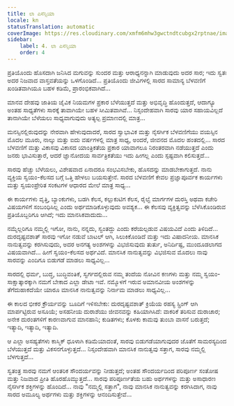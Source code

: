 ```yaml
---
title: ಲಾ ಎಸೆನ್ಸಿಯಾ
locale: kn
statusTranslation: automatic
coverImage: https://res.cloudinary.com/xmfm6mhw3gwctndtcubgx2rptnae/image/upload/v1740468922/small_cover_tratado_de_psicologia_revolucionaria_a4c0dca4e0.webp
sidebar:
    label: 4. ಲಾ ಎಸೆನ್ಸಿಯಾ
    order: 4
---
```

ಪ್ರತಿಯೊಂದು ಹೊಸದಾಗಿ ಜನಿಸಿದ ಮಗುವನ್ನು ಸುಂದರ ಮತ್ತು ಆರಾಧ್ಯನನ್ನಾಗಿ ಮಾಡುವುದು ಅದರ ಸಾರ; ಇದು ಸ್ವತಃ ಅದರ ನಿಜವಾದ ವಾಸ್ತವತೆಯನ್ನು ಒಳಗೊಂಡಿದೆ... ಪ್ರತಿಯೊಂದು ಜೀವಿಗಳಲ್ಲಿ ಸಾರದ ಸಾಮಾನ್ಯ ಬೆಳವಣಿಗೆ ಖಂಡಿತವಾಗಿಯೂ ಬಹಳ ಕಡಿಮೆ, ಪ್ರಾರಂಭಿಕವಾಗಿದೆ...

ಮಾನವ ದೇಹವು ಜಾತಿಯ ಜೈವಿಕ ನಿಯಮಗಳ ಪ್ರಕಾರ ಬೆಳೆಯುತ್ತದೆ ಮತ್ತು ಅಭಿವೃದ್ಧಿ ಹೊಂದುತ್ತದೆ, ಆದಾಗ್ಯೂ ಅಂತಹ ಸಾಧ್ಯತೆಗಳು ಸಾರಕ್ಕೆ ತಾವಾಗಿಯೇ ಬಹಳ ಸೀಮಿತವಾಗಿವೆ... ನಿಸ್ಸಂದೇಹವಾಗಿ ಸಾರವು ಯಾರ ಸಹಾಯವಿಲ್ಲದೆ ತಾನಾಗಿಯೇ ಬೆಳೆಯಲು ಸಾಧ್ಯವಾಗುವುದು ಅತ್ಯಲ್ಪ ಪ್ರಮಾಣದಲ್ಲಿ ಮಾತ್ರ...

ಮನಸ್ಸಿನಲ್ಲಿರುವುದನ್ನು ನೇರವಾಗಿ ಹೇಳುವುದಾದರೆ, ಸಾರದ ಸ್ವಾಭಾವಿಕ ಮತ್ತು ನೈಸರ್ಗಿಕ ಬೆಳವಣಿಗೆಯು ವಯಸ್ಸಿನ ಮೊದಲ ಮೂರು, ನಾಲ್ಕು ಮತ್ತು ಐದು ವರ್ಷಗಳಲ್ಲಿ ಮಾತ್ರ ಸಾಧ್ಯ, ಅಂದರೆ, ಜೀವನದ ಮೊದಲ ಹಂತದಲ್ಲಿ... ಸಾರದ ಬೆಳವಣಿಗೆ ಮತ್ತು ವಿಕಾಸವು ವಿಕಾಸದ ಯಾಂತ್ರಿಕತೆಯ ಪ್ರಕಾರ ಯಾವಾಗಲೂ ನಿರಂತರವಾಗಿ ನಡೆಯುತ್ತದೆ ಎಂದು ಜನರು ಭಾವಿಸುತ್ತಾರೆ, ಆದರೆ ಜ್ಞಾನೋದಯ ಸಾರ್ವತ್ರಿಕತೆಯು ಇದು ಹೀಗಲ್ಲ ಎಂದು ಸ್ಪಷ್ಟವಾಗಿ ಕಲಿಸುತ್ತದೆ...

ಸಾರವು ಹೆಚ್ಚು ಬೆಳೆಯಲು, ವಿಶೇಷವಾದ ಏನಾದರೂ ಸಂಭವಿಸಬೇಕು, ಹೊಸದನ್ನು ಮಾಡಬೇಕಾಗುತ್ತದೆ. ನಾನು ವ್ಯಕ್ತಿಯ ಸ್ವಯಂ-ಕೆಲಸದ ಬಗ್ಗೆ ಒತ್ತಿ ಹೇಳಲು ಬಯಸುತ್ತೇನೆ. ಸಾರದ ಬೆಳವಣಿಗೆ ಕೇವಲ ಪ್ರಜ್ಞಾಪೂರ್ವಕ ಕಾರ್ಯಗಳು ಮತ್ತು ಸ್ವಯಂಪ್ರೇರಿತ ಸಂಕಟಗಳ ಆಧಾರದ ಮೇಲೆ ಮಾತ್ರ ಸಾಧ್ಯ...

ಈ ಕಾರ್ಯಗಳು ವೃತ್ತಿ, ಬ್ಯಾಂಕುಗಳು, ಬಡಗಿ ಕೆಲಸ, ಕಲ್ಲುಕುಟಿಗ ಕೆಲಸ, ರೈಲ್ವೆ ಮಾರ್ಗಗಳ ದುರಸ್ತಿ ಅಥವಾ ಕಚೇರಿ ವಿಷಯಗಳಿಗೆ ಸಂಬಂಧಿಸಿಲ್ಲ ಎಂದು ಅರ್ಥಮಾಡಿಕೊಳ್ಳುವುದು ಅವಶ್ಯಕ... ಈ ಕೆಲಸವು ವ್ಯಕ್ತಿತ್ವವನ್ನು ಬೆಳೆಸಿಕೊಂಡಿರುವ ಪ್ರತಿಯೊಬ್ಬರಿಗೂ ಆಗಿದೆ; ಇದು ಮಾನಸಿಕವಾದುದು...

ನಮ್ಮೆಲ್ಲರಿಗೂ ನಮ್ಮಲ್ಲಿ ಇಗೋ, ನಾನು, ನನ್ನದು, ಸ್ವಂತದ್ದು ಎಂದು ಕರೆಯಲ್ಪಡುವ ವಿಷಯವಿದೆ ಎಂದು ತಿಳಿದಿದೆ... ದುರದೃಷ್ಟವಶಾತ್ ಸಾರವು ಇಗೋ ನಡುವೆ ಬಾಟಲ್ ಆಗಿ, ಸಿಲುಕಿಕೊಂಡಿದೆ ಮತ್ತು ಇದು ವಿಷಾದನೀಯ. ಮಾನಸಿಕ ನಾನುತ್ವವನ್ನು ಕರಗಿಸುವುದು, ಅದರ ಅನಗತ್ಯ ಅಂಶಗಳನ್ನು ವಿಭಜಿಸುವುದು ತುರ್ತು, ಅನಿರ್ದಿಷ್ಟ, ಮುಂದೂಡಲಾಗದ ವಿಷಯವಾಗಿದೆ... ಹೀಗೆ ಸ್ವಯಂ-ಕೆಲಸದ ಅರ್ಥವಿದೆ. ಮಾನಸಿಕ ನಾನುತ್ವವನ್ನು ವಿಭಜಿಸುವ ಮೊದಲು ನಾವು ಸಾರವನ್ನು ಎಂದಿಗೂ ಬಿಡುಗಡೆ ಮಾಡಲು ಸಾಧ್ಯವಿಲ್ಲ...

ಸಾರದಲ್ಲಿ ಧರ್ಮ, ಬುದ್ಧ, ಬುದ್ಧಿವಂತಿಕೆ, ಸ್ವರ್ಗದಲ್ಲಿರುವ ನಮ್ಮ ತಂದೆಯ ನೋವಿನ ಕಣಗಳು ಮತ್ತು ನಮ್ಮ ಸ್ವಯಂ-ಸಾಕ್ಷಾತ್ಕಾರಕ್ಕಾಗಿ ನಮಗೆ ಬೇಕಾದ ಎಲ್ಲಾ ಡೇಟಾ ಇವೆ. ನಮ್ಮೊಳಗೆ ಇರುವ ಅಮಾನವೀಯ ಅಂಶಗಳನ್ನು ತೆಗೆದುಹಾಕದೆಯೇ ಯಾರೂ ಮಾನಸಿಕ ನಾನುತ್ವವನ್ನು ನಿರ್ನಾಮ ಮಾಡಲು ಸಾಧ್ಯವಿಲ್ಲ...

ಈ ಕಾಲದ ಭೀಕರ ಕ್ರೌರ್ಯವನ್ನು ಬೂದಿಗೆ ಇಳಿಸಬೇಕು: ದುರದೃಷ್ಟವಶಾತ್ ಕ್ರಿಯೆಯ ರಹಸ್ಯ ಸ್ಪ್ರಿಂಗ್ ಆಗಿ ಮಾರ್ಪಟ್ಟಿರುವ ಅಸೂಯೆ; ಅಸಹನೀಯ ದುರಾಶೆಯು ಜೀವನವನ್ನು ಕಹಿಯಾಗಿಸಿದೆ: ವಾಕರಿಕೆ ತರಿಸುವ ದುರಾಚಾರ; ಅನೇಕ ದುರಂತಗಳಿಗೆ ಕಾರಣವಾಗುವ ಮಾನಹಾನಿ; ಕುಡಿತಗಳು; ಕೊಳಕು ಕಾಮವು ತುಂಬಾ ವಾಸನೆ ಬರುತ್ತದೆ; ಇತ್ಯಾದಿ, ಇತ್ಯಾದಿ, ಇತ್ಯಾದಿ.

ಆ ಎಲ್ಲಾ ಅಸಹ್ಯತೆಗಳು ಕಾಸ್ಮಿಕ್ ಧೂಳಾಗಿ ಕಡಿಮೆಯಾದಂತೆ, ಸಾರವು ಬಿಡುಗಡೆಯಾಗುವುದರ ಜೊತೆಗೆ ಸಾಮರಸ್ಯದಿಂದ ಬೆಳೆಯುತ್ತದೆ ಮತ್ತು ವಿಕಸನಗೊಳ್ಳುತ್ತದೆ... ನಿಸ್ಸಂದೇಹವಾಗಿ ಮಾನಸಿಕ ನಾನುತ್ವವು ಸತ್ತಾಗ, ಸಾರವು ನಮ್ಮಲ್ಲಿ ಬೆಳಗುತ್ತದೆ...

ಸ್ವತಂತ್ರ ಸಾರವು ನಮಗೆ ಆಂತರಿಕ ಸೌಂದರ್ಯವನ್ನು ನೀಡುತ್ತದೆ; ಅಂತಹ ಸೌಂದರ್ಯದಿಂದ ಪರಿಪೂರ್ಣ ಸಂತೋಷ ಮತ್ತು ನಿಜವಾದ ಪ್ರೀತಿ ಹೊರಹೊಮ್ಮುತ್ತದೆ... ಸಾರವು ಪರಿಪೂರ್ಣತೆಯ ಬಹು ಅರ್ಥಗಳನ್ನು ಮತ್ತು ಅಸಾಧಾರಣ ನೈಸರ್ಗಿಕ ಶಕ್ತಿಗಳನ್ನು ಹೊಂದಿದೆ... ನಾವು "ನಮ್ಮಲ್ಲಿ ಸತ್ತಾಗ", ನಾವು ಮಾನಸಿಕ ನಾನುತ್ವವನ್ನು ಕರಗಿಸಿದಾಗ, ನಾವು ಸಾರದ ಅಮೂಲ್ಯ ಅರ್ಥಗಳು ಮತ್ತು ಶಕ್ತಿಗಳನ್ನು ಆನಂದಿಸುತ್ತೇವೆ...

